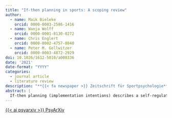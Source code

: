 ```yaml
---
title: "If-then planning in sports: A scoping review"
author:
  - name: Maik Bieleke
    orcid: 0000-0003-2586-1416
  - name: Wanja Wolff
    orcid: 0000-0001-8130-0272
  - name: Chris Englert
    orcid: 0000-0002-4757-8040
  - name: Peter M. Gollwitzer
    orcid: 0000-0003-4872-2929
doi: 10.1026/1612-5010/a000336
date: '2021'
date-format: "YYYY"
categories:
  - journal article
  - literature review
description: "**{{< fa newspaper >}} Zeitschrift für Sportpsychologie**"
abstract: |
  If-then planning (implementation intentions) describes a self-regulatory strategy that helps people to attain their goals across a variety of domains, such as achieving physical activity goals. Based on such beneficial effects, if-then plans are anecdotally discussed as a strategy to enhance sports-related performance as well. However, this discussion currently lacks an empirical basis. We therefore conducted a scoping review to identify experimental research on the effects of if-then planning on sports-related performance, potential moderators of these effects, the methodological approaches used, and the suitability of the available evidence for assessing the effectiveness of if-then planning in sports. Based on a search of four online databases, we identified a set of 11 studies that investigated if-then planning in experimental research with sports-related performance as an outcome measure. Six of these studies focused on if-then planning in endurance tasks, whereas the remaining studies investigated sports performance in domains that do not revolve primarily around endurance (e.g., tennis, golf, darts). The samples were often small and comprised university students; the conclusions drawn regarding the effectiveness of if-then planning for improving sports-related performance were rather heterogeneous. Still, most studies did shed light on tentative mechanisms (e.g., perceptions of effort and pain, arousal) and moderators (e.g., athletes’ beliefs about their performance limits, the feasibility of the behavior) of if-then planning in sports, guiding future research regarding the question of when and for whom if-then planning might be a beneficial strategy. Based on these findings, we identify the potentials and pitfalls of using if-then plans to enhance sports-related performance, discuss promising routes for future research, and derive practical implications for athletes and coaches.
---
```


<!-- PsyArXiv -->
<a 
  target = "_blank"
  class = "btn btn-dark rounded-pill"
  href = "https://psyarxiv.com/q73jw/"
  role = "button">
{{< ai psyarxiv >}} PsyArXiv
</a>
